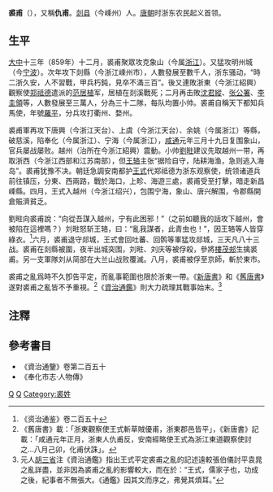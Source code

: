'''裘甫'''（{{bd|8世纪||860年||}}），又稱'''仇甫'''。[[剡县|剡县]]（今嵊州）人。[[唐朝|唐朝]]时浙东农民起义首领。

== 生平 ==
[[大中|大中]]十三年（859年）十二月，裘甫聚眾攻克象山（今属[[浙江|浙江]]）。又猛攻明州城（今[[宁波|宁波]]）。次年攻下剡縣（今浙江嵊州市），人數發展至數千人，浙东骚动，“時二浙久安，人不習戰，甲兵朽鈍，見卒不滿三百”。後又連敗浙東（今浙江紹興）觀察使[[郑祗德|郑祗德]]遣派的[[范居植|范居植]]军，居植在剡溪戰死；二月再击敗[[沈君縱|沈君縱]]、[[张公署|张公署]]、[[李圭領|李圭領]]等，人數發展至三萬人，分為三十二隊，每队均置小帅。裘甫自稱天下都知兵馬使，年號[[羅平_(裘甫)|羅平]]，分兵攻打衢州、婺州。

裘甫軍再攻下唐興（今浙江天台）、上虞（今浙江天台）、余姚（今属浙江）等縣，破慈溪，陷奉化（今属浙江）、宁海（今属浙江），[[咸通|咸通]]元年三月十九日复围象山，官兵屡战屡败。越州（治所在今浙江紹興）震動。小帅[[劉暀|劉暀]]建议先取越州一带，再取浙西（今浙江西部和江苏南部），但[[王辂|王辂]]主张“据险自守，陆耕海渔，急则逃入海岛”。裘甫犹豫不决。朝廷急調安南都护[[王式_(唐朝)|王式]]代郑祗德为浙东观察使，统领诸道兵前往镇压，分東、西兩路，戰於海口，上畛、海遊三處，裘甫受至打擊，暗走新昌嵊縣。四月，王式入越州（今浙江绍兴），包围宁海，象山、唐兴解围，令郡縣開倉賑濟貧乏。

劉暀向裘甫說：“向從吾謀入越州，宁有此困邪！”（之前如聽我的話攻下越州，會被陷在這裡嗎？）刘暀怒斩王辂，曰：“亂我謀者，此青虫也！”，因王辂等人皆穿綠衣。<ref>《资治通鉴》卷二百五十</ref>六月，裘甫退守郯城，王式會回吐蕃、回鹘等軍猛攻郯城，三天凡八十三战。裘甫在剡縣被圍，夜半出城突围，刘暀、刘庆等被俘殺，參將[[樓茂郟|樓茂郟]]生擒裘甫。另一支軍隊刘从简部在大兰山战败覆滅。八月，裘甫被俘至京師，斬於東市。

裘甫之亂爲時不久卽告平定，而亂事範圍也限於浙東一帶。《[[新唐書|新唐書]]》和《[[舊唐書|舊唐書]]》遂對裘甫之亂皆不予重視。<ref>《舊唐書》載：「浙東觀察使王式斬草賊優甫，浙東郡邑皆平」，《新唐書》記載：「咸通元年正月，浙東人仇甫反，安南經略使王式為浙江東道觀察使討之…八月己卯，化甫伏誅」。</ref>《[[資治通鑑|資治通鑑]]》則大力疏理其戰事始末。<ref>元人[[胡三省|胡三省]]注《資治通鑑》指出王式平定裘甫之亂的記述遠較張伯儀討平袁晁之亂詳盡，並非因為裘甫之亂的影響較大，而在於：“王式，儒家子也，功成之後，紀事者不無張大。《通鑑》因其文而序之，弗覺其煩耳。”</ref>

== 注釋 ==
{{Reflist}}

== 參考書目 ==
* 《資治通鑒》卷第二百五十
* 《奉化市志·人物傳》

[[Category:唐朝民變領袖|Q]]
[[Category:唐朝被處決者|Q]]
[[Category:裘姓|Category:裘姓]]